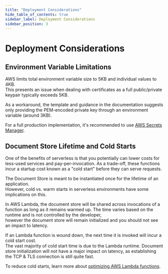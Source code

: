 ```yaml
---
title: "Deployment Considerations"
hide_table_of_contents: true
sidebar_label: Deployment Considerations
sidebar_position: 3
---
```



# Deployment Considerations

## Environment Variable Limitations

AWS limits total environment variable size to 5KB and individual values to 4KB.  
This presents an issue when dealing with certificates as a full public/private 
keypair typically exceeds 5KB.  

As a workaround, the template and guidance in the documentation suggests only 
providing the PEM-encoded private key through an environment variable (around 3KB).  

For a full production implementation, it's recommended to use 
[AWS Secrets Manager](../../../start/guides/aws-lambda/secrets-manager.mdx).  

## Document Store Lifetime and Cold Starts

One of the benefits of serverless is that you potentially can lower costs for 
less-used services and pay-per-invocation. As a trade-off, these functions incur 
a startup cost known as a "cold start" before they can serve requests.  

The Document Store is meant to be instantiated once for the lifetime of an application.  
However, cold vs. warm starts in serverless environments have some implications on this.  

In AWS Lambda, the document store will be shared across invocations of a function as long 
as it remains warmed up. The time varies based on the runtime and is not controlled by the developer,  
however the document store will remain initialized and you should not see an impact to latency.  

If an Lambda function is wound down, the next time it is invoked will incur a cold start cost.  
The vast majority of cold start time is due to the Lambda runtime. Document store initialization 
will not have a major impact on latency, as establishing the TCP & TLS connection is still quite fast.  

To reduce cold starts, learn more about [optimizing AWS Lambda functions][aws-lambda-optimization].  

[aws-lambda-optimization]: https://aws.amazon.com/blogs/compute/operating-lambda-performance-optimization-part-1/
